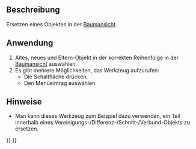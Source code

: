 <languages/>

{{Docnav/de
|
|[[OpenSCAD_RemoveSubtree/de|TeilbaumEntfernen]]
|[[OpenSCAD_Workbench/de|OpenSCAD]]
|IconL=
|IconR=OpenSCAD_RemoveSubtree.svg
|IconC=Workbench_OpenSCAD.svg
}}

{{GuiCommand/de
|Name=OpenSCAD ReplaceObject‏‎
|Name/de=OpenSCAD ReplaceObject‏‎
|MenuLocation=OpenSCAD → Objekt ersetzen
|Workbenches=[[OpenSCAD_Workbench/de|OpenSCAD]]
}}

<span id="Description"></span>
==Beschreibung== 

Ersetzen eines Objektes in der [[Tree_view/de|Baumansicht]].

<span id="Usage"></span>
==Anwendung== 

# Altes, neues und Eltern-Objekt in der korrekten Reihenfolge  in der  [[Tree_view/de|Baumansicht]] auswählen.
# Es gibt mehrere Möglichkeiten, das Werkzeug aufzurufen:
#* Die Schaltfläche {{Button|[[Image:OpenSCAD_ReplaceObject.svg|16px]] [[OpenSCAD_ReplaceObject/de|Objekt ersetzen]]}} drücken.
#* Den Menüeintrag {{MenuCommand|OpenSCAD → [[Image:OpenSCAD_ReplaceObject.svg|16px]] Objekt ersetzen}} auswählen

<span id="Notes"></span>
==Hinweise== 

* Man kann dieses Werkzeug zum Beispiel dazu verwenden, ein Teil innerhalb eines Vereinigungs-/Differenz-/Schnitt-/Verbund-Objekts zu ersetzen.


{{Docnav/de
|
|[[OpenSCAD_RemoveSubtree/de|TeilbaumEntfernen]]
|[[OpenSCAD_Workbench/de|OpenSCAD]]
|IconL=
|IconR=OpenSCAD_RemoveSubtree.svg
|IconC=Workbench_OpenSCAD.svg
}}

{{OpenSCAD_Tools_navi{{#translation:}}}}
{{Userdocnavi{{#translation:}}}}